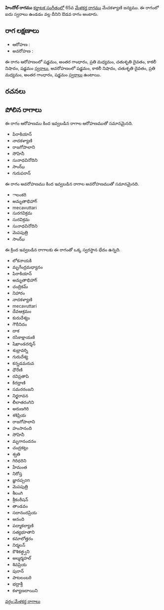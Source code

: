 {{Infobox ragam
	| name          	= హిందోల్
	| synonym	    	= 
	| mela          	= 
	| chakra        	= 
	| janaka        	= 
	| type          	= ఔడవ
	| arohanam      	= {{svaraC|S|G3|M2|D2|N3|S'}} 
	| avarohanam    	= {{svaraC|S'|N3|D2|M2|G3|S}}
	| jeeva         	=
	| chhaya        	=
	| nyasa         	=
	| vishesha      	= 
	| equivalent  		= 
}}
{{కర్ణాటక సంగీత రాగాలు}}
'''హిందోల్ రాగము''' [[కర్ణాటక సంగీతం]]లో 65వ [[మేళకర్త రాగము]] మేచకళ్యాణి జన్యము.  ఈ రాగంలో ఐదు స్వరాలు ఉండడం వల్ల దీనిని ఔడవ రాగం అంటారు.


==రాగ లక్షణాలు==


* ఆరోహణ : {{svaraC|S|G3|M2|D2|N3|S'}} 
* అవరోహణ : {{svaraC|S'|N3|D2|M2|G3|S}}

ఈ రాగం ఆరోహణంలో షడ్జమం, అంతర గాంధారం, ప్రతి మధ్యమం, చతుశృతి దైవతం, కాకలీ నిషాదం, షడ్జమం [[స్వరాలు]], అవరోహణంలో షడ్జమం, కాకలీ నిషాదం, చతుశృతి దైవతం, ప్రతి మధ్యమం, అంతర గాంధారం, షడ్జమం [[స్వరాలు]] ఉంటాయి.

==రచనలు==



==పోలిన రాగాలు==
ఈ రాగం ఆరోహణము కింద ఇవ్వబడిన రాగాల ఆరోహణముతో సమానమైనది.
* పిరాకియాన్
* నాదకళ్యాణి
* రాజగోపాలాని
* సోహినీ
* సునాధవినోదిని
* సాంఝ్
* గురుపరాన్

ఈ రాగం అవరోహణము కింద ఇవ్వబడిన రాగాల అవరోహణముతో సమానమైనది.
* ాలంకరి
* అమృతాభిహాగ్
* mecavuttari
* సురగవిక్రమ
* సురవిక్రమ
* సునాధవినోదిని
* మెపపుత్రి
* సాంఝ్

ఈ క్రింద ఇవ్వబడిన రాగాలకు ఈ రాగంతో ఒక్క స్వరస్థాన భేదం ఉన్నది.
* లోకనాయకి
* మృగేంద్రమధ్యానం
* పిరాకియాన్
* అమృతాభిహాగ్
* చంద్రికమ్
* నిహారం
* నాదకళ్యాణి
* mecavuttari
* దేవఆశ్రమం
* కురుదేశ్యం
* గౌరీనిదం
* దాక
* రసికాక్షాయణి
* షిఖాండదర్శన్
* శుభ్రావర్ని
* గురుదేశ్య
* కన్నడమరువ
* ధౌరేణి
* రవిప్రతాపి
* కిరధ్రాణి
* సమరరంజని
* నిర్జరావన
* లీలాతరంగిని
* అరుణగిరి
* శశిప్రియ
* రాజగోపాలాని
* హంసానంది
* సోహినీ
* మృగానందనం
* చంద్రకట్లు
* శ్వతి
* గిరిధరిని
* హేమంత
* నిరోస్త
* జ్ఞానప్పon
* మెపపుత్రి
* శీలంగి
* శ్రీకంఠీషన్
* తాండవం
* సదానందప్రియ
* ఆనంది
* పద్మాకల్యాణి
* సత్యభూతాని
* కమాలోత్తరం
* నిర్మలన్
* కౌశికత్ధ్వని
* అల్మర్మహల్
* శివప్రియ
* పురాన్
* పాటలంబరి
* భద్రాశ్రీ
* కళ్యాణదాయిని



[[వర్గం:మేళకర్త రాగాలు]]